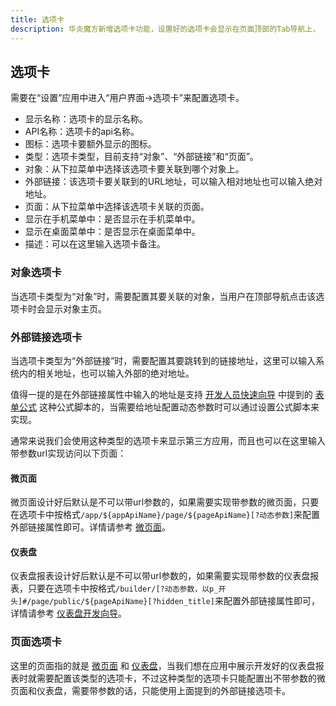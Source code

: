 ```yaml
---
title: 选项卡
description: 华炎魔方新增选项卡功能，设置好的选项卡会显示在页面顶部的Tab导航上，
---
```


## 选项卡

需要在“设置”应用中进入“用户界面→选项卡”来配置选项卡。

* 显示名称：选项卡的显示名称。
* API名称：选项卡的api名称。
* 图标：选项卡要额外显示的图标。
* 类型：选项卡类型，目前支持“对象”、“外部链接”和“页面”。
* 对象：从下拉菜单中选择该选项卡要关联到哪个对象上。
* 外部链接：该选项卡要关联到的URL地址，可以输入相对地址也可以输入绝对地址。
* 页面：从下拉菜单中选择该选项卡关联的页面。
* 显示在手机菜单中：是否显示在手机菜单中。
* 显示在桌面菜单中：是否显示在桌面菜单中。
* 描述：可以在这里输入选项卡备注。

### 对象选项卡

当选项卡类型为“对象”时，需要配置其要关联的对象，当用户在顶部导航点击该选项卡时会显示对象主页。

### 外部链接选项卡

当选项卡类型为“外部链接”时，需要配置其要跳转到的链接地址，这里可以输入系统内的相关地址，也可以输入外部的绝对地址。

值得一提的是在外部链接属性中输入的地址是支持 [开发人员快速向导](/docs/developer/getting-started) 中提到的 [表单公式](/docs/developer/getting-started#%E8%A1%A8%E5%8D%95%E5%85%AC%E5%BC%8F) 这种公式脚本的，当需要给地址配置动态参数时可以通过设置公式脚本来实现。

通常来说我们会使用这种类型的选项卡来显示第三方应用，而且也可以在这里输入带参数url实现访问以下页面：

#### 微页面

微页面设计好后默认是不可以带url参数的，如果需要实现带参数的微页面，只要在选项卡中按格式`/app/${appApiName}/page/${pageApiName}[?动态参数]`来配置外部链接属性即可。详情请参考 [微页面](/docs/amis/start)。

#### 仪表盘

仪表盘报表设计好后默认是不可以带url参数的，如果需要实现带参数的仪表盘报表，只要在选项卡中按格式`/builder/[?动态参数，以p_开头]#/page/public/${pageApiName}[?hidden_title]`来配置外部链接属性即可，详情请参考 [仪表盘开发向导](/docs/admin/dashboard)。


### 页面选项卡

这里的页面指的就是 [微页面](/docs/amis/start) 和 [仪表盘](/docs/admin/dashboard)，当我们想在应用中展示开发好的仪表盘报表时就需要配置该类型的选项卡，不过这种类型的选项卡只能配置出不带参数的微页面和仪表盘，需要带参数的话，只能使用上面提到的外部链接选项卡。
